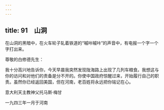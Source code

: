 ```yaml
---
---
---
```

title: 91　山洞
---




在山洞的黑暗中，在火车轮子轧着铁道的“嘁咔嘁咔”的声音中，有电报一个字一个字打出来。

尊敬的白修德先生：

我十分高兴地告诉你，今天早晨我突然发现陇海路上出现了几列车粮食。我想这与你的访问和对他们的责备是分不开的。你使中国政府惊醒过来，开始履行自己的职责。虽然你已经返回美国，但在河南，老百姓将永远把你铭记在心。

意大利天主教神父托马斯·梅甘

一九四三年一月于河南